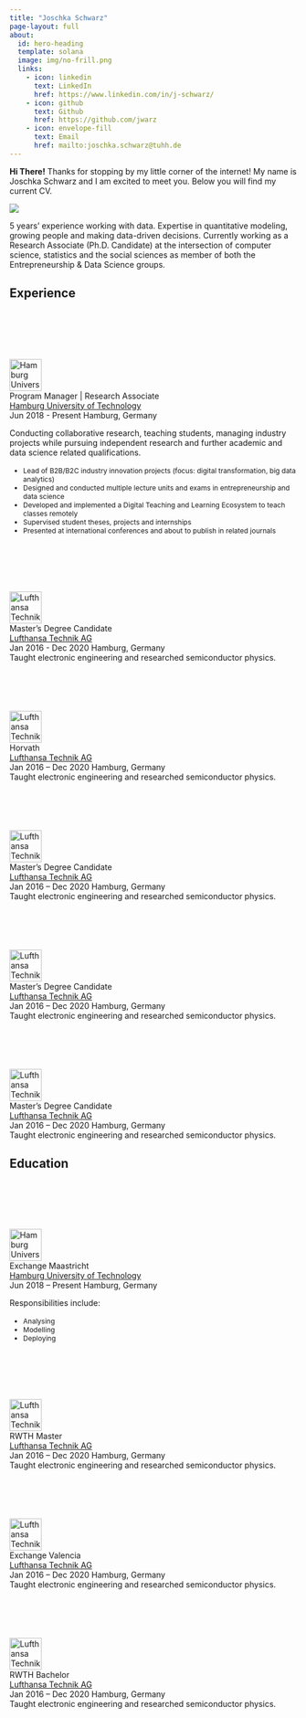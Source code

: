 ```yaml
---
title: "Joschka Schwarz"
page-layout: full
about:
  id: hero-heading
  template: solana
  image: img/no-frill.png
  links:
    - icon: linkedin
      text: LinkedIn
      href: https://www.linkedin.com/in/j-schwarz/
    - icon: github
      text: Github
      href: https://github.com/jwarz
    - icon: envelope-fill
      text: Email
      href: mailto:joschka.schwarz@tuhh.de
---
```


```{=html}
<style>
/* Ensure dark / light mode is working*/
body {
  color: var(--bs-body-color) !important;
  background-color: var(--bs-body-bg) !important;
}

.card ul {
margin-top: 1rem !important;
}

/* Consistent font size in card-text*/
.card li {
 font-size: 0.75rem;
}
</style>
```
**Hi There!** Thanks for stopping by my little corner of the internet! My name is Joschka Schwarz and I am excited to meet you. Below you will find my current CV.

![](img/under_cons.png){fig-alt="website under constuction" fig-align="center"}

::: {#hero-heading}
5 years' experience working with data. Expertise in quantitative modeling, growing people and making data-driven decisions. Currently working as a Research Associate (Ph.D. Candidate) at the intersection of computer science, statistics and the social sciences as member of both the Entrepreneurship & Data Science groups.
:::

```{=html}
<head>
  <link rel="stylesheet" href="css/about.css">
</head>
<body>
  <section id="experience" class="home-section wg-experience column-screen">
    <div class="home-section-bg"></div>
    <div class="container">
      <div class="row">
        <div class="section-heading col-12 col-lg-4 mb-3 mb-lg-0 d-flex flex-column align-items-center align-items-lg-start">
          <h1 class="mb-0">Experience</h1>
        </div>
        <div class="col-12 col-lg-8">
          <div class="row experience">
            <div class="col-auto text-center flex-column d-none d-sm-flex">
              <div class="row h-50">
                <div class="col">&nbsp;</div>
                <div class="col">&nbsp;</div>
              </div>
              <div class="m-2">
                <span class="badge badge-pill border exp-fill">&nbsp;</span>
              </div>
              <div class="row h-50">
                <div class="col border-right">&nbsp;</div>
                <div class="col">&nbsp;</div>
              </div>
            </div>
            <div class="col py-2">
              <div class="card">
                <div class="card-body">
                  <div class="d-flex align-content-start">
                    <div class="mr-2 mb-2">
                      <a href="https://www.startupengineer.io" target="_blank" rel="noopener">
                        <img src="img/icons/brands/org-tuhh.svg" width="56px" height="56px" alt="Hamburg University of Technology">
                      </a>
                    </div>
                    <div>
                      <div class="section-subheading card-title exp-title text-muted my-0">Program Manager | Research Associate</div>
                      <div class="section-subheading card-title exp-company text-muted my-0">
                        <a href="https://www.startupengineer.io" target="_blank" rel="noopener">Hamburg University of Technology</a>
                      </div>
                      <div class="text-muted exp-meta">
                        <span>Jun 2018 - Present</span>
                        <span class="middot-divider"></span>
                        <span>Hamburg, Germany</span>
                      </div>
                    </div>
                  </div>
                  <div class="card-text">
                    <p>Conducting collaborative research, teaching students, managing industry projects while pursuing independent research and further academic and data science related qualifications.</p>
                    <ul>
                      <li>Lead of B2B/B2C industry innovation projects (focus: digital transformation, big data analytics)</li>
                      <li>Designed and conducted multiple lecture units and exams in entrepreneurship and data science</li>
                      <li>Developed and implemented a Digital Teaching and Learning Ecosystem to teach classes remotely</li>
                      <li>Supervised student theses, projects and internships</li>
                      <li>Presented at international conferences and about to publish in related journals
</li>
                    </ul>
                  </div>
                </div>
              </div>
            </div>
          </div>
          <div class="row experience">
            <div class="col-auto text-center flex-column d-none d-sm-flex">
              <div class="row h-50">
                <div class="col border-right">&nbsp;</div>
                <div class="col">&nbsp;</div>
              </div>
              <div class="m-2">
                <span class="badge badge-pill border">&nbsp;</span>
              </div>
              <div class="row h-50">
                <div class="col border-right">&nbsp;</div>
                <div class="col">&nbsp;</div>
              </div>
            </div>
            <div class="col py-2">
              <div class="card">
                <div class="card-body">
                  <div class="d-flex align-content-start">
                    <div class="mr-2 mb-2">
                      <a href="https://www.lufthansa-technik.com" target="_blank" rel="noopener">
                        <img src="img/icons/brands/org-lht.svg" width="56px" height="56px" alt="Lufthansa Technik AG">
                      </a>
                    </div>
                    <div>
                      <div class="section-subheading card-title exp-title text-muted my-0">Master’s Degree Candidate</div>
                      <div class="section-subheading card-title exp-company text-muted my-0">
                        <a href="https://www.lufthansa-technik.com" target="_blank" rel="noopener">Lufthansa Technik AG</a>
                      </div>
                      <div class="text-muted exp-meta">
                        <span>Jan 2016 - Dec 2020</span>
                        <span class="middot-divider"></span>
                        <span>Hamburg, Germany</span>
                      </div>
                    </div>
                  </div>
                  <div class="card-text">Taught electronic engineering and researched semiconductor physics.</div>
                </div>
              </div>
            </div>
          </div>
          <div class="row experience">
            <div class="col-auto text-center flex-column d-none d-sm-flex">
              <div class="row h-50">
                <div class="col border-right">&nbsp;</div>
                <div class="col">&nbsp;</div>
              </div>
              <div class="m-2">
                <span class="badge badge-pill border">&nbsp;</span>
              </div>
              <div class="row h-50">
                <div class="col border-right">&nbsp;</div>
                <div class="col">&nbsp;</div>
              </div>
            </div>
            <div class="col py-2">
              <div class="card">
                <div class="card-body">
                  <div class="d-flex align-content-start">
                    <div class="mr-2 mb-2">
                      <a href="https://www.lufthansa-technik.com" target="_blank" rel="noopener">
                        <img src="img/icons/brands/org-horvath.svg" width="56px" height="56px" alt="Lufthansa Technik AG">
                      </a>
                    </div>
                    <div>
                      <div class="section-subheading card-title exp-title text-muted my-0">Horvath</div>
                      <div class="section-subheading card-title exp-company text-muted my-0">
                        <a href="https://www.lufthansa-technik.com" target="_blank" rel="noopener">Lufthansa Technik AG</a>
                      </div>
                      <div class="text-muted exp-meta">Jan 2016 – Dec 2020 <span class="middot-divider"></span>
                        <span>Hamburg, Germany</span>
                      </div>
                    </div>
                  </div>
                  <div class="card-text">Taught electronic engineering and researched semiconductor physics.</div>
                </div>
              </div>
            </div>
          </div>
          <div class="row experience">
            <div class="col-auto text-center flex-column d-none d-sm-flex">
              <div class="row h-50">
                <div class="col border-right">&nbsp;</div>
                <div class="col">&nbsp;</div>
              </div>
              <div class="m-2">
                <span class="badge badge-pill border">&nbsp;</span>
              </div>
              <div class="row h-50">
                <div class="col border-right">&nbsp;</div>
                <div class="col">&nbsp;</div>
              </div>
            </div>
            <div class="col py-2">
              <div class="card">
                <div class="card-body">
                  <div class="d-flex align-content-start">
                    <div class="mr-2 mb-2">
                      <a href="https://www.lufthansa-technik.com" target="_blank" rel="noopener">
                        <img src="img/icons/brands/org-ilt.svg" width="56px" height="56px" alt="Lufthansa Technik AG">
                      </a>
                    </div>
                    <div>
                      <div class="section-subheading card-title exp-title text-muted my-0">Master’s Degree Candidate</div>
                      <div class="section-subheading card-title exp-company text-muted my-0">
                        <a href="https://www.lufthansa-technik.com" target="_blank" rel="noopener">Lufthansa Technik AG</a>
                      </div>
                      <div class="text-muted exp-meta">Jan 2016 – Dec 2020 <span class="middot-divider"></span>
                        <span>Hamburg, Germany</span>
                      </div>
                    </div>
                  </div>
                  <div class="card-text">Taught electronic engineering and researched semiconductor physics.</div>
                </div>
              </div>
            </div>
          </div>
          <div class="row experience">
            <div class="col-auto text-center flex-column d-none d-sm-flex">
              <div class="row h-50">
                <div class="col border-right">&nbsp;</div>
                <div class="col">&nbsp;</div>
              </div>
              <div class="m-2">
                <span class="badge badge-pill border">&nbsp;</span>
              </div>
              <div class="row h-50">
                <div class="col border-right">&nbsp;</div>
                <div class="col">&nbsp;</div>
              </div>
            </div>
            <div class="col py-2">
              <div class="card">
                <div class="card-body">
                  <div class="d-flex align-content-start">
                    <div class="mr-2 mb-2">
                      <a href="https://www.lufthansa-technik.com" target="_blank" rel="noopener">
                        <img src="img/icons/brands/org-ipt.svg" width="56px" height="56px" alt="Lufthansa Technik AG">
                      </a>
                    </div>
                    <div>
                      <div class="section-subheading card-title exp-title text-muted my-0">Master’s Degree Candidate</div>
                      <div class="section-subheading card-title exp-company text-muted my-0">
                        <a href="https://www.lufthansa-technik.com" target="_blank" rel="noopener">Lufthansa Technik AG</a>
                      </div>
                      <div class="text-muted exp-meta">Jan 2016 – Dec 2020 <span class="middot-divider"></span>
                        <span>Hamburg, Germany</span>
                      </div>
                    </div>
                  </div>
                  <div class="card-text">Taught electronic engineering and researched semiconductor physics.</div>
                </div>
              </div>
            </div>
          </div>
          <div class="row experience">
            <div class="col-auto text-center flex-column d-none d-sm-flex">
              <div class="row h-50">
                <div class="col border-right">&nbsp;</div>
                <div class="col">&nbsp;</div>
              </div>
              <div class="m-2">
                <span class="badge badge-pill border">&nbsp;</span>
              </div>
              <div class="row h-50">
                <div class="col">&nbsp;</div>
                <div class="col">&nbsp;</div>
              </div>
            </div>
            <div class="col py-2">
              <div class="card">
                <div class="card-body">
                  <div class="d-flex align-content-start">
                    <div class="mr-2 mb-2">
                      <a href="https://www.lufthansa-technik.com" target="_blank" rel="noopener">
                        <img src="img/icons/brands/org-audi.svg" width="56px" height="56px" alt="Lufthansa Technik AG">
                      </a>
                    </div>
                    <div>
                      <div class="section-subheading card-title exp-title text-muted my-0">Master’s Degree Candidate</div>
                      <div class="section-subheading card-title exp-company text-muted my-0">
                        <a href="https://www.lufthansa-technik.com" target="_blank" rel="noopener">Lufthansa Technik AG</a>
                      </div>
                      <div class="text-muted exp-meta">Jan 2016 – Dec 2020 <span class="middot-divider"></span>
                        <span>Hamburg, Germany</span>
                      </div>
                    </div>
                  </div>
                  <div class="card-text">Taught electronic engineering and researched semiconductor physics.</div>
                </div>
              </div>
            </div>
          </div>
        </div>
      </div>
    </div>
  </section>
  <section id="education" class="home-section wg-experience column-screen">
    <div class="home-section-bg"></div>
    <div class="container">
      <div class="row">
        <div class="section-heading col-12 col-lg-4 mb-3 mb-lg-0 d-flex flex-column align-items-center align-items-lg-start">
          <h1 class="mb-0">Education</h1>
        </div>
        <div class="col-12 col-lg-8">
          <div class="row experience">
            <div class="col-auto text-center flex-column d-none d-sm-flex">
              <div class="row h-50">
                <div class="col">&nbsp;</div>
                <div class="col">&nbsp;</div>
              </div>
              <div class="m-2">
                <span class="badge badge-pill border exp-fill">&nbsp;</span>
              </div>
              <div class="row h-50">
                <div class="col border-right">&nbsp;</div>
                <div class="col">&nbsp;</div>
              </div>
            </div>
            <div class="col py-2">
              <div class="card">
                <div class="card-body">
                  <div class="d-flex align-content-start">
                    <div class="mr-2 mb-2">
                      <a href="https://www.startupengineer.io" target="_blank" rel="noopener">
                        <img src="/media/icons/brands/org-um.svg" width="56px" height="56px" alt="Hamburg University of Technology">
                      </a>
                    </div>
                    <div>
                      <div class="section-subheading card-title exp-title text-muted my-0">Exchange Maastricht</div>
                      <div class="section-subheading card-title exp-company text-muted my-0">
                        <a href="https://www.startupengineer.io" target="_blank" rel="noopener">Hamburg University of Technology</a>
                      </div>
                      <div class="text-muted exp-meta">Jun 2018 – Present <span class="middot-divider"></span>
                        <span>Hamburg, Germany</span>
                      </div>
                    </div>
                  </div>
                  <div class="card-text">
                    <p>Responsibilities include:</p>
                    <ul>
                      <li>Analysing</li>
                      <li>Modelling</li>
                      <li>Deploying</li>
                    </ul>
                  </div>
                </div>
              </div>
            </div>
          </div>
          <div class="row experience">
            <div class="col-auto text-center flex-column d-none d-sm-flex">
              <div class="row h-50">
                <div class="col border-right">&nbsp;</div>
                <div class="col">&nbsp;</div>
              </div>
              <div class="m-2">
                <span class="badge badge-pill border">&nbsp;</span>
              </div>
              <div class="row h-50">
                <div class="col border-right">&nbsp;</div>
                <div class="col">&nbsp;</div>
              </div>
            </div>
            <div class="col py-2">
              <div class="card">
                <div class="card-body">
                  <div class="d-flex align-content-start">
                    <div class="mr-2 mb-2">
                      <a href="https://www.lufthansa-technik.com" target="_blank" rel="noopener">
                        <img src="/media/icons/brands/org-rwth.svg" width="56px" height="56px" alt="Lufthansa Technik AG">
                      </a>
                    </div>
                    <div>
                      <div class="section-subheading card-title exp-title text-muted my-0">RWTH Master</div>
                      <div class="section-subheading card-title exp-company text-muted my-0">
                        <a href="https://www.lufthansa-technik.com" target="_blank" rel="noopener">Lufthansa Technik AG</a>
                      </div>
                      <div class="text-muted exp-meta">Jan 2016 – Dec 2020 <span class="middot-divider"></span>
                        <span>Hamburg, Germany</span>
                      </div>
                    </div>
                  </div>
                  <div class="card-text">Taught electronic engineering and researched semiconductor physics.</div>
                </div>
              </div>
            </div>
          </div>
          <div class="row experience">
            <div class="col-auto text-center flex-column d-none d-sm-flex">
              <div class="row h-50">
                <div class="col border-right">&nbsp;</div>
                <div class="col">&nbsp;</div>
              </div>
              <div class="m-2">
                <span class="badge badge-pill border">&nbsp;</span>
              </div>
              <div class="row h-50">
                <div class="col border-right">&nbsp;</div>
                <div class="col">&nbsp;</div>
              </div>
            </div>
            <div class="col py-2">
              <div class="card">
                <div class="card-body">
                  <div class="d-flex align-content-start">
                    <div class="mr-2 mb-2">
                      <a href="https://www.lufthansa-technik.com" target="_blank" rel="noopener">
                        <img src="/media/icons/brands/org-upv.svg" width="56px" height="56px" alt="Lufthansa Technik AG">
                      </a>
                    </div>
                    <div>
                      <div class="section-subheading card-title exp-title text-muted my-0">Exchange Valencia</div>
                      <div class="section-subheading card-title exp-company text-muted my-0">
                        <a href="https://www.lufthansa-technik.com" target="_blank" rel="noopener">Lufthansa Technik AG</a>
                      </div>
                      <div class="text-muted exp-meta">Jan 2016 – Dec 2020 <span class="middot-divider"></span>
                        <span>Hamburg, Germany</span>
                      </div>
                    </div>
                  </div>
                  <div class="card-text">Taught electronic engineering and researched semiconductor physics.</div>
                </div>
              </div>
            </div>
          </div>
          <div class="row experience">
            <div class="col-auto text-center flex-column d-none d-sm-flex">
              <div class="row h-50">
                <div class="col border-right">&nbsp;</div>
                <div class="col">&nbsp;</div>
              </div>
              <div class="m-2">
                <span class="badge badge-pill border">&nbsp;</span>
              </div>
              <div class="row h-50">
                <div class="col">&nbsp;</div>
                <div class="col">&nbsp;</div>
              </div>
            </div>
            <div class="col py-2">
              <div class="card">
                <div class="card-body">
                  <div class="d-flex align-content-start">
                    <div class="mr-2 mb-2">
                      <a href="https://www.lufthansa-technik.com" target="_blank" rel="noopener">
                        <img src="/media/icons/brands/org-rwth.svg" width="56px" height="56px" alt="Lufthansa Technik AG">
                      </a>
                    </div>
                    <div>
                      <div class="section-subheading card-title exp-title text-muted my-0">RWTH Bachelor</div>
                      <div class="section-subheading card-title exp-company text-muted my-0">
                        <a href="https://www.lufthansa-technik.com" target="_blank" rel="noopener">Lufthansa Technik AG</a>
                      </div>
                      <div class="text-muted exp-meta">Jan 2016 – Dec 2020 <span class="middot-divider"></span>
                        <span>Hamburg, Germany</span>
                      </div>
                    </div>
                  </div>
                  <div class="card-text">Taught electronic engineering and researched semiconductor physics.</div>
                </div>
              </div>
            </div>
          </div>
        </div>
      </div>
    </div>
  </section>
</body>
```
